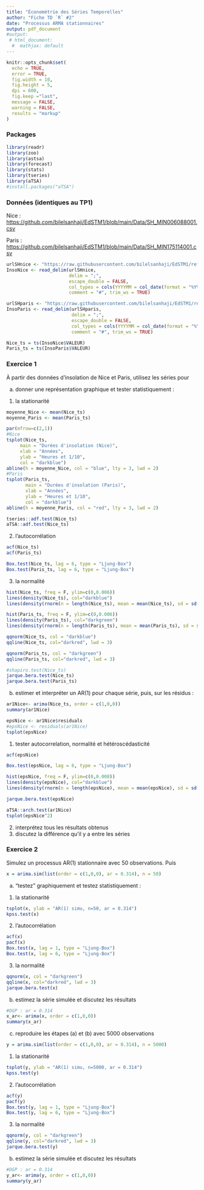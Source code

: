 ```yaml
---
title: "Économétrie des Séries Temporelles"
author: "Fiche TD `R` #2"
date: "Processus ARMA stationnaires"
output: pdf_document
#output:
 # html_document:
  #  mathjax: default
---
```

 
```r
knitr::opts_chunk$set(
  echo = TRUE,
  error = TRUE,
  fig.width = 10, 
  fig.height = 5,
  dpi = 600,
  fig.keep ="last",
  message = FALSE,
  warning = FALSE,
  results = "markup"
)
```

### Packages

```r
library(readr)
library(zoo)
library(astsa)
library(forecast)
library(stats)
library(tseries)
library(aTSA)
#install.packages("aTSA")
```

### Données (identiques au TP1)

Nice : <https://github.com/bilelsanhaji/EdSTM1/blob/main/Data/SH_MIN006088001.csv>

Paris : <https://github.com/bilelsanhaji/EdSTM1/blob/main/Data/SH_MIN175114001.csv>

```r
urlSHnice <- "https://raw.githubusercontent.com/bilelsanhaji/EdSTM1/refs/heads/main/Data/SH_MIN006088001.csv"
InsoNice <- read_delim(urlSHnice, 
                       delim = ";",
                       escape_double = FALSE,
                       col_types = cols(YYYYMM = col_date(format = "%Y%m")), 
                       comment = "#", trim_ws = TRUE)

urlSHparis <- "https://raw.githubusercontent.com/bilelsanhaji/EdSTM1/refs/heads/main/Data/SH_MIN175114001.csv"
InsoParis <- read_delim(urlSHparis,
                        delim = ";",
                        escape_double = FALSE,
                        col_types = cols(YYYYMM = col_date(format = "%Y%m")),
                        comment = "#", trim_ws = TRUE)
```

```r
Nice_ts = ts(InsoNice$VALEUR)
Paris_ts = ts(InsoParis$VALEUR)
```


### Exercice 1

À partir des données d'insolation de Nice et Paris, utilisez les séries pour

(a) donner une représentation graphique et tester statistiquement :

1.  la stationarité

```r
moyenne_Nice <- mean(Nice_ts) 
moyenne_Paris <- mean(Paris_ts)

par(mfrow=c(2,1)) 
#Nice
tsplot(Nice_ts,
     main = "Durées d'insolation (Nice)",
     xlab = "Années",
     ylab = "Heures et 1/10",
     col = "darkblue")
abline(h = moyenne_Nice, col = "blue", lty = 3, lwd = 2)
#Paris
tsplot(Paris_ts, 
       main = "Durées d'insolation (Paris)", 
       xlab = "Années",
       ylab = "Heures et 1/10",
       col = "darkblue")
abline(h = moyenne_Paris, col = "red", lty = 3, lwd = 2)

```

```r
tseries::adf.test(Nice_ts)
aTSA::adf.test(Nice_ts)
```

2. l'autocorrélation
```r
acf(Nice_ts)
acf(Paris_ts)
```
```r
Box.test(Nice_ts, lag = 6, type = "Ljung-Box")
Box.test(Paris_ts, lag = 6, type = "Ljung-Box")
```

3. la normalité
```r
hist(Nice_ts, freq = F, ylim=c(0,0.006))
lines(density(Nice_ts), col="darkblue")
lines(density(rnorm(n = length(Nice_ts), mean = mean(Nice_ts), sd = sd(Nice_ts))), col="darkred", lwd = 3)
```
```r
hist(Paris_ts, freq = F, ylim=c(0,0.006))
lines(density(Paris_ts), col="darkgreen")
lines(density(rnorm(n = length(Paris_ts), mean = mean(Paris_ts), sd = sd(Paris_ts))), col="darkred", lwd = 3)
```


```r
qqnorm(Nice_ts, col = "darkblue")
qqline(Nice_ts, col="darkred", lwd = 3)
```
```r
qqnorm(Paris_ts, col = "darkgreen")
qqline(Paris_ts, col="darkred", lwd = 3)
```

```r
#shapiro.test(Nice_ts)
jarque.bera.test(Nice_ts)
jarque.bera.test(Paris_ts)
```


(b) estimer et interpréter un AR(1) pour chaque série, puis, sur les résidus :

```r
ar1Nice<- arima(Nice_ts, order = c(1,0,0))
summary(ar1Nice)
```


```r
epsNice <- ar1Nice$residuals
#epsNice <- residuals(ar1Nice)
tsplot(epsNice)
```

1.  tester autocorrelation, normalité et hétéroscédasticité
```r
acf(epsNice)
```

```r
Box.test(epsNice, lag = 6, type = "Ljung-Box")
```

```r
hist(epsNice, freq = F, ylim=c(0,0.008))
lines(density(epsNice), col="darkblue")
lines(density(rnorm(n = length(epsNice), mean = mean(epsNice), sd = sd(epsNice))), col="darkred", lwd = 3)
```

```r
jarque.bera.test(epsNice)
```

```r
aTSA::arch.test(ar1Nice)
tsplot(epsNice^2)
```

2.  interprétez tous les résultats obtenus 
3.  discutez la différence qu'il y a entre les séries 

### Exercice 2 

Simulez un processus AR(1) stationnaire avec 50 observations. Puis

```r
x = arima.sim(list(order = c(1,0,0), ar = 0.314), n = 50)
```

(a) "testez" graphiquement et testez statistiquement :

1.  la stationarité
```r
tsplot(x, ylab = "AR(1) simu, n=50, ar = 0.314")
kpss.test(x)
```
2.  l'autocorrélation
```r
acf(x)
pacf(x)
Box.test(x, lag = 1, type = "Ljung-Box")
Box.test(x, lag = 6, type = "Ljung-Box")
```
3.  la normalité 
```r
qqnorm(x, col = "darkgreen")
qqline(x, col="darkred", lwd = 3)
jarque.bera.test(x)
```


(b) estimez la série simulée et discutez les résultats
```r
#DGP : ar = 0.314
x_ar<- arima(x, order = c(1,0,0))
summary(x_ar)
```

(c) reproduire les étapes (a) et (b) avec 5000 observations

```r
y = arima.sim(list(order = c(1,0,0), ar = 0.314), n = 5000)
```

1.  la stationarité
```r
tsplot(y, ylab = "AR(1) simu, n=5000, ar = 0.314")
kpss.test(y)
```
2.  l'autocorrélation
```r
acf(y)
pacf(y)
Box.test(y, lag = 1, type = "Ljung-Box")
Box.test(y, lag = 6, type = "Ljung-Box")
```
3.  la normalité 
```r
qqnorm(y, col = "darkgreen")
qqline(y, col="darkred", lwd = 3)
jarque.bera.test(y)
```


(b) estimez la série simulée et discutez les résultats
```r
#DGP : ar = 0.314
y_ar<- arima(y, order = c(1,0,0))
summary(y_ar)
```


